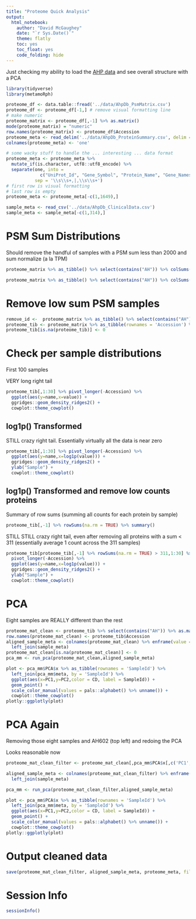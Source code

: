 ```yaml
---
title: "Proteome Quick Analysis"
output:
  html_notebook:
    author: "David McGaughey"
    date: "`r Sys.Date()`"
    theme: flatly
    toc: yes
    toc_float: yes
    code_folding: hide
---
```



Just checking my ability to load the [AHP data](http://ahp.augusta.edu) and see overall structure with a PCA

```r
library(tidyverse)
library(metamoRph)

proteome_df <- data.table::fread('../data/AhpDb_PsmMatrix.csv')
proteome_df <- proteome_df[-1,] # remove visual formatting line
# make numeric
proteome_matrix <- proteome_df[,-1] %>% as.matrix()
mode(proteome_matrix) = "numeric"
row.names(proteome_matrix) <- proteome_df$Accession
proteome_meta <- read_delim('../data/AhpDb_ProteinSummary.csv', delim = 'asdf') 
colnames(proteome_meta) <- 'one'

# some wacky stuff to handle the ... interesting ... data format
proteome_meta <- proteome_meta %>% 
  mutate_if(is.character, utf8::utf8_encode) %>% 
  separate(one, into = 
             c("UniProt_Id", "Gene_Symbol", "Protein_Name", "Gene_Names", "Accession", "PsmSum", "MeanPsm", "PsmPresent", "PctPresent"), 
           sep = '\\s\\s+,|,\\s\\s+')
# first row is visual formatting
# last row is empty
proteome_meta <- proteome_meta[-c(1,1649),]

sample_meta <- read_csv('../data/AhpDb_ClinicalData.csv')
sample_meta <- sample_meta[-c(1,314),]
```

# PSM Sum Distributions
Should remove the handful of samples with a PSM sum less than 2000 and sum normalize (a la TPM)
```r
proteome_matrix %>% as_tibble() %>% select(contains("AH")) %>% colSums(na.rm = TRUE) %>% density() %>% plot()

proteome_matrix %>% as_tibble() %>% select(contains("AH")) %>% colSums(na.rm = TRUE) %>% summary()
```

# Remove low sum PSM samples
```r
remove_id <-  proteome_matrix %>% as_tibble() %>% select(contains("AH")) %>% colSums(na.rm = TRUE) %>% enframe() %>% filter(value < 2000)
proteome_tib <- proteome_matrix %>% as_tibble(rownames = 'Accession') %>% select(-contains(remove_id$name))
proteome_tib[is.na(proteome_tib)] <- 0
```

# Check per sample distributions

First 100 samples

VERY long right tail
```r
proteome_tib[,1:30] %>% pivot_longer(-Accession) %>% 
  ggplot(aes(y=name,x=value)) +
  ggridges::geom_density_ridges2() + 
  cowplot::theme_cowplot()
```
## log1p() Transformed
STILL crazy right tail. Essentially virtually all the data is near zero
```r
proteome_tib[,1:30] %>% pivot_longer(-Accession) %>% 
  ggplot(aes(y=name,x=log1p(value))) +
  ggridges::geom_density_ridges2() + 
  ylab("Sample") +
  cowplot::theme_cowplot()
```

## log1p() Transformed and remove low counts proteins

Summary of row sums (summing all counts for each protein by sample)
```r
proteome_tib[,-1] %>% rowSums(na.rm = TRUE) %>% summary()
```
STILL STILL crazy right tail, even after removing all proteins with a sum < 311 (essentially average 1 count across the 311 samples)
```r
proteome_tib[proteome_tib[,-1] %>% rowSums(na.rm = TRUE) > 311,1:30] %>% 
  pivot_longer(-Accession) %>% 
  ggplot(aes(y=name,x=log1p(value))) +
  ggridges::geom_density_ridges2() + 
  ylab("Sample") +
  cowplot::theme_cowplot()
```


# PCA
Eight samples are REALLY different than the rest
```r
proteome_mat_clean <- proteome_tib %>% select(contains("AH")) %>% as.matrix()
row.names(proteome_mat_clean) <- proteome_tib$Accession
aligned_sample_meta <- colnames(proteome_mat_clean) %>% enframe(value = 'SampleId') %>% select(-name) %>% 
  left_join(sample_meta)
proteome_mat_clean[is.na(proteome_mat_clean)] <- 0
pca_mm <- run_pca(proteome_mat_clean,aligned_sample_meta)

plot <- pca_mm$PCA$x %>% as_tibble(rownames = 'SampleId') %>% 
  left_join(pca_mm$meta, by = 'SampleId') %>% 
  ggplot(aes(x=PC1,y=PC2,color = CD, label = SampleId)) + 
  geom_point() +
  scale_color_manual(values = pals::alphabet() %>% unname()) +
  cowplot::theme_cowplot()
plotly::ggplotly(plot)
```

# PCA Again
Removing those eight samples and AH602 (top left) and redoing the PCA

Looks reasonable now
```r
proteome_mat_clean_filter <- proteome_mat_clean[,pca_mm$PCA$x[,c('PC1','PC2')] %>% as_tibble(rownames = 'sample') %>%  filter(PC1 < 20, PC2 < 20) %>% pull(sample)]

aligned_sample_meta <- colnames(proteome_mat_clean_filter) %>% enframe(value = 'SampleId') %>% select(-name) %>% 
  left_join(sample_meta)

pca_mm <- run_pca(proteome_mat_clean_filter,aligned_sample_meta)

plot <- pca_mm$PCA$x %>% as_tibble(rownames = 'SampleId') %>% 
  left_join(pca_mm$meta, by = 'SampleId') %>% 
  ggplot(aes(x=PC1,y=PC2,color = CD, label = SampleId)) + 
  geom_point() +
  scale_color_manual(values = pals::alphabet() %>% unname()) +
  cowplot::theme_cowplot()
plotly::ggplotly(plot)
```


# Output cleaned data
```r
save(proteome_mat_clean_filter, aligned_sample_meta, proteome_meta, file = '../data/ahpdb_cleaned_data.Rdata')
```

# Session Info
```r
sessionInfo()
```
